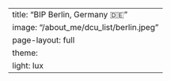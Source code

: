 ---
title: "BIP Berlin, Germany 🇩🇪"
image: "/about_me/dcu_list/berlin.jpeg"
page-layout: full
theme:
  light: lux
---